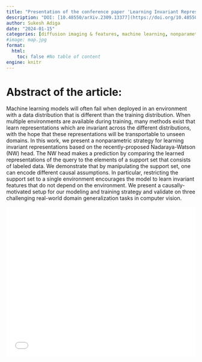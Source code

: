 ```yaml
---
title: "Presentation of the conference paper 'Learning Invariant Representations with a Nonparametric Nadaraya-Watson Head'"
description: "DOI: [10.48550/arXiv.2309.13377](https://doi.org/10.48550/arXiv.2309.13377){target='_blank'}"
author: Sukesh Adiga
date: "2024-01-15"
categories: [diffusion imaging & features, machine learning, nonparametric invariant representation]
#image: map.jpg
format:
  html:
    toc: false #No table of content
engine: knitr
---
```


# Abstract of the article:

Machine learning models will often fail when deployed in an environment with a data distribution that is different than the training distribution. When multiple environments are available during training, many methods exist that learn representations which are invariant across the different distributions, with the hope that these representations will be transportable to unseen domains. In this work, we present a nonparametric strategy for learning invariant representations based on the recently-proposed Nadaraya-Watson (NW) head. The NW head makes a prediction by comparing the learned representations of the query to the elements of a support set that consists of labeled data. We demonstrate that by manipulating the support set, one can encode different causal assumptions. In particular, restricting the support set to a single environment encourages the model to learn invariant features that do not depend on the environment. We present a causally-motivated setup for our modeling and training strategy and validate on three challenging real-world domain generalization tasks in computer vision. 


![](../../../docs/journalclub/pdfs/2024_01_15_sukesh_NWhead.pdf){width=100% height=400}